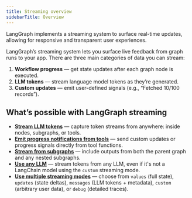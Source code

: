 ```yaml
---
title: Streaming overview
sidebarTitle: Overview
---
```



<V1Alpha />


LangGraph implements a streaming system to surface real-time updates, allowing for responsive and transparent user experiences.

LangGraph’s streaming system lets you surface live feedback from graph runs to your app.
There are three main categories of data you can stream:

1. **Workflow progress** — get state updates after each graph node is executed.
2. **LLM tokens** — stream language model tokens as they’re generated.
3. **Custom updates** — emit user-defined signals (e.g., “Fetched 10/100 records”).

## What’s possible with LangGraph streaming

* [**Stream LLM tokens**](/oss/python/streaming#messages) — capture token streams from anywhere: inside nodes, subgraphs, or tools.
* [**Emit progress notifications from tools**](/oss/python/streaming#stream-custom-data) — send custom updates or progress signals directly from tool functions.
* [**Stream from subgraphs**](/oss/python/streaming#stream-subgraph-outputs) — include outputs from both the parent graph and any nested subgraphs.
* [**Use any LLM**](/oss/python/streaming#use-with-any-llm) — stream tokens from any LLM, even if it's not a LangChain model using the `custom` streaming mode.
* [**Use multiple streaming modes**](/oss/python/streaming#stream-multiple-modes) — choose from `values` (full state), `updates` (state deltas), `messages` (LLM tokens + metadata), `custom` (arbitrary user data), or `debug` (detailed traces).
